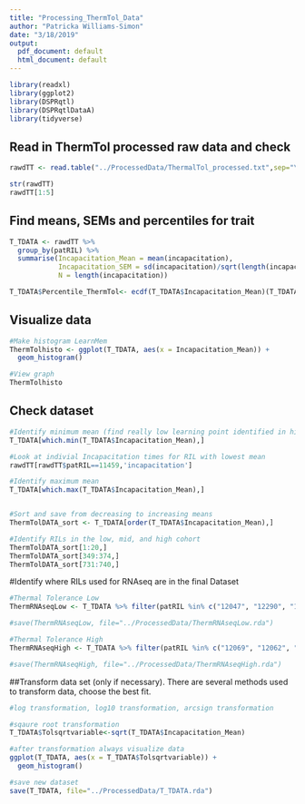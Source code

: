 ```yaml
---
title: "Processing_ThermTol_Data"
author: "Patricka Williams-Simon"
date: "3/18/2019"
output:
  pdf_document: default
  html_document: default
---
```


```r
library(readxl)
library(ggplot2)
library(DSPRqtl)
library(DSPRqtlDataA)
library(tidyverse)
```

## Read in ThermTol processed raw data and check
```r
rawdTT <- read.table("../ProcessedData/ThermalTol_processed.txt",sep="\t", header=TRUE, stringsAsFactors = FALSE)

str(rawdTT)
rawdTT[1:5]

```


## Find means, SEMs and percentiles for trait

```r
T_TDATA <- rawdTT %>% 
  group_by(patRIL) %>% 
  summarise(Incapacitation_Mean = mean(incapacitation),
            Incapacitation_SEM = sd(incapacitation)/sqrt(length(incapacitation)),
            N = length(incapacitation))

T_TDATA$Percentile_ThermTol<- ecdf(T_TDATA$Incapacitation_Mean)(T_TDATA$Incapacitation_Mean)

```

## Visualize data

```r
#Make histogram LearnMem
ThermTolhisto <- ggplot(T_TDATA, aes(x = Incapacitation_Mean)) +
  geom_histogram()

#View graph
ThermTolhisto

```


## Check dataset

```r
#Identify minimum mean (find really low learning point identified in histograms)
T_TDATA[which.min(T_TDATA$Incapacitation_Mean),]

#Look at indivial Incapacitation times for RIL with lowest mean
rawdTT[rawdTT$patRIL==11459,'incapacitation']

#Identify maximum mean
T_TDATA[which.max(T_TDATA$Incapacitation_Mean),]


#Sort and save from decreasing to increasing means 
ThermTolDATA_sort <- T_TDATA[order(T_TDATA$Incapacitation_Mean),]

#Identify RILs in the low, mid, and high cohort
ThermTolDATA_sort[1:20,]
ThermTolDATA_sort[349:374,]
ThermTolDATA_sort[731:740,]

```


#Identify where RILs used for RNAseq are in the final Dataset

```r
#Thermal Tolerance Low
ThermRNAseqLow <- T_TDATA %>% filter(patRIL %in% c("12047", "12290", "12042", "11106", "12060", "11042", "11132"))

#save(ThermRNAseqLow, file="../ProcessedData/ThermRNAseqLow.rda")

#Thermal Tolerance High
ThermRNAseqHigh <- T_TDATA %>% filter(patRIL %in% c("12069", "12062", "11024", "11163", "11023", "11043", "11067"))

#save(ThermRNAseqHigh, file="../ProcessedData/ThermRNAseqHigh.rda")

```

##Transform data set (only if necessary). There are several methods used to transform data, choose the best fit.

```r

#log transformation, log10 transformation, arcsign transformation 

#sqaure root transformation
T_TDATA$Tolsqrtvariable<-sqrt(T_TDATA$Incapacitation_Mean)

#after transformation always visualize data
ggplot(T_TDATA, aes(x = T_TDATA$Tolsqrtvariable)) +
  geom_histogram()

#save new dataset
save(T_TDATA, file="../ProcessedData/T_TDATA.rda")

```

